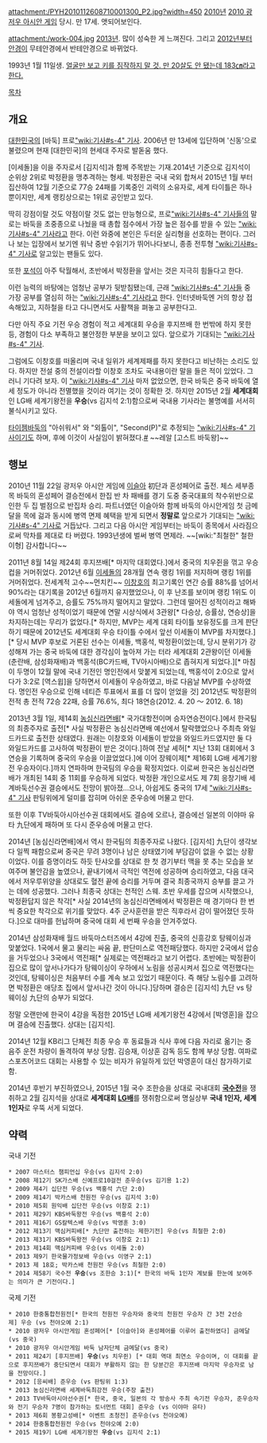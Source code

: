 attachment:/PYH2010112608710001300_P2.jpg?width=450
[[2010년]] [[2010 광저우 아시안 게임]] 당시. 만 17세. 앳되어보인다.

attachment:/work-004.jpg
[[2013년]]. 많이 성숙한 게 느껴진다. 그리고 [[2012년]]부터 [[안경]]이 무테안경에서 반테안경으로 바뀌었다. 

1993년 1월 11일생. [http://www.cyberoro.com/news/news_view.oro?num=517438 얼굴만 보고 키를 짐작하지 말 것. 만 20살도 안 됐는데 183㎝라고 한다.]

[[목차]]
== 개요 ==
[[대한민국]]의 [바둑] 프로[["wiki:기사#s-4" 기사]]. 2006년 만 13세에 입단하며 '신동'으로 불렸으며 현재 [대한민국]의 현세대 주자로 발돋움 했다.

[이세돌]을 이을 주자로서 [김지석]과 함께 주목받는 기재.2014년 기준으로 김지석이 순위상 2위로 박정환을 맹추격하는 형세. 박정환은 국내 국외 합쳐서 2015년 1월 부터 집산하여 12월 기준으로 77승 24패를 기록중인 괴력의 소유자로, 세계 타이틀은 하나 뿐이지만, 세계 랭킹상으로는 1위로 공인받고 있다.

딱히 강점이랄 것도 약점이랄 것도 없는 만능형으로, 프로[["wiki:기사#s-4" 기사]]들의 말로는 바둑을 초중종으로 나눴을 때 총합 점수에서 가장 높은 점수를 받을 수 있는 [["wiki:기사#s-4" 기사]]라고 한다. 이런 와중에 본인은 두터운 실리형을 선호하는 편이다. 그러나 보는 입장에서 보기엔 워낙 중반 수읽기가 뛰어나다보니, 종종 전투형 [["wiki:기사#s-4" 기사]]로 알고있는 팬들도 있다.

또한 [[포석]]이 아주 탁월해서, 초반에서 박정환을 앞서는 것은 지극히 힘들다고 한다.

이런 능력의 바탕에는 엄청난 공부가 뒷받침됐는데, 근래 [["wiki:기사#s-4" 기사]]들 중 가장 공부를 열심히 하는 [["wiki:기사#s-4" 기사]]라고 한다. 인터넷바둑엔 거의 항상 접속해있고, 지하철을 타고 다니면서도 사활책을 펴놓고 공부한다고.

다만 아직 주요 기전 우승 경험이 적고 세계대회 우승을 후지쯔배 한 번밖에 하지 못한 등, 경험이 다소 부족하고 불안정한 부분을 보이고 있다. 앞으로가 기대되는 [["wiki:기사#s-4" 기사]].

그럼에도 이창호를 떠올리며 국내 일위가 세계제패를 하지 못한다고 비난하는 소리도 있다. 하지만 전설 중의 전설이라할 이창호 조차도 국내용이란 말을 들은 적이 있었다. 그러니 기다려 보자. 이 [["wiki:기사#s-4" 기사]] 마저 없었으면, 한국 바둑은 중국 바둑에 열세 정도가 아니라 전멸했을 것이라 여기는 것이 정확한 것. 하지만 2015년 2월 '''세계대회'''인 LG배 세계기왕전을 '''우승'''(vs 김지석 2:1)함으로써 국내용 기사라는 불명예를 서서히 불식시키고 있다.

[[타이젬바둑]]의 "아쉬워서" 와 "외톨이", "Second(P)"로 추정되는 [["wiki:기사#s-4" 기사]]이기도 하며, 후에 이것이 사실임이 밝혀졌다.[http://news20.busan.com/controller/newsController.jsp?newsId=20130706000086 #]
~~레알 [고스트 바둑왕]~~

== 행보 ==
2010년 11월 22일 광저우 아시안 게임에 [[이슬아]] 初단과 혼성페어로 출전. 체스 세부종목 바둑의 혼성페어 결승전에서 한집 반 차 패배를 경기 도중 중국대표의 착수위반으로 인한 두 집 벌점으로 반집차 승리. 파트너였던 이슬아와 함께 바둑의 아시안게임 첫 금메달을 목에 걺과 동시에 병역 면제 혜택을 받게 되면서 '''정말로''' 앞으로가 기대되는 [["wiki:기사#s-4" 기사]]로 거듭났다. 그리고 다음 아시안 게임부터는 바둑이 종목에서 사라짐으로써 막차를 제대로 타 버렸다. 1993년생에 벌써 병역 면제라. ~~[wiki:"최철한" 철한이형] 감사합니다~~

2011년 8월 14일 제24회 후지쯔배[* 마지막 대회였다.]에서 중국의 치우쥔을 꺾고 우승컵을 거머쥐었다.
2012년 6월 [[이세돌]]의 28개월 연속 랭킹 1위를 저지하며 랭킹 1위를 거머쥐었다.
전세계적 고수~~먼치킨~~ [[이창호]]의 최고기록인 연간 승률 88%를 넘어서 90%라는 대기록을 2012년 6월까지 유지했었으나, 이 후 난조를 보이며 랭킹 1위도 이세돌에게 넘겨주고, 승률도 75%까지 떨어지고 말았다. 그런데 떨어진 성적이라고 해봐야 역시 엄청난 성적이었기 때문에 연말 시상식에서 3관왕[* 다승상, 승률상, 연승상]을 차지하는데는 무리가 없었다.[* 하지만, MVP는 세계 대회 타이틀 보유정도를 크게 판단하기 때문에 2012년도 세계대회 우승 타이틀 수에서 앞선 이세돌이 MVP를 차지했다.][* 당시 MVP 후보로 거론된 선수는 이세돌, 백홍석, 박정환이었는데, 당시 분위기가 강성해져 가는 중국 바둑에 대한 경각심이 높아져 가는 터라 세계대회 2관왕이던 이세돌(춘란배, 삼성화재배)과 백홍석(BC카드배, TV아시아배)으로 좁혀지게 되었다.][* 마침 이 두명이 12월 말에 국내 기전인 명인전에서 맞붙게 되었는데, 백홍석이 2:0으로 앞서다가 3:2로 [역스윕]을 당하면서 이세돌이 우승하였고, 바로 다음날 MVP를 수상하였다. 명인전 우승으로 인해 네티즌 투표에서 표를 더 많이 얻었을 것]
2012년도 박정환의 전적
총 전적 72승 22패, 승률 76.6%, 최다 18연승(2012. 4. 20 ～ 2012. 6. 18)

2013년 3월 1일, 제14회 [[농심신라면배]][* 국가대항전이며 승자연승전이다.]에서 한국팀의 최종주자로 출전[* 사실 박정환은 농심신라면배 예선에서 탈락했었으나 주최측 와일드카드로 출전한 상태였다. 원래는 이창호와 이세돌이 받았을 와일드카드였지만 둘 다 와일드카드를 고사하여 박정환이 받은 것이다.]하여 전날 셰허[* 지난 13회 대회에서 3연승을 기록하며 중국의 우승을 이끌었었다.]에 이어 장웨이제[* 제16회 LG배 세계기왕전 우승자이다.]까지 연파하며 한국팀의 우승을 확정지었다. 이로써 한국은 농심신라면배가 개최된 14회 중 11회를 우승하게 되었다. 박정환 개인으로서도 제 7회 응창기배 세계바둑선수권 결승에서도 전망이 밝아졌...으나, 아쉽게도 중국의 17세 [["wiki:기사#s-4" 기사]] 판팅위에게 덜미를 잡히며 아쉬운 준우승에 머물고 만다.

또한 이후 TV바둑아시아선수권 대회에서도 결승에 오르나, 결승에선 일본의 이야마 유타 九단에게 패하며 또 다시 준우승에 머물고 만다.

2014년 [농심신라면배]에서 역시 한국팀의 최종주자로 나왔다. [김지석] 九단이 생각보다 일찍 패함으로써 중국은 무려 3명이나 남은 상태였기에 부담감이 없을 수 없는 상황이었다. 이를 증명이라도 하듯 탄샤오를 상대로 한 첫 경기부터 맥을 못 추는 모습을 보여주며 불안감을 높였으나, 끝내기에서 극적인 역전에 성공하며 승리하였고, 다음 대국에서 저우루위양을 상대로도 혈전 끝에 승리를 거두며 결국 최종국까지 승부를 끌고 가는 데에 성공했다. 그러나 최종국 상대는 천적인 스웨. 초반 우세를 잡으며 시작했으나, 박정환답지 않은 착각[* 사실 2014년의 농심신라면배에서 박정환은 매 경기마다 한 번씩 중요한 착각으로 위기를 맞았다. 4주 군사훈련을 받은 직후라서 감이 떨어졌던 듯하다.]으로 대마를 헌납하며 중국에 대회 세 번째 우승을 안겨주었다.

2014년 삼성화재배 월드 바둑마스터즈에서 4강에 진출, 중국의 신흥강호 탕웨이싱과 맞붙었다. 1국에서 물고 물리는 싸움 끝, 판단미스로 역전패당했다. 하지만 2국에서 압승을 거두었으나 3국에서 역전패[* 실제로는 역전패라고 보기 어렵다. 초반에는 박정환이 집으로 많이 앞서나가다가 탕웨이싱이 우하에서 노림을 성공시켜서 집으로 역전했다는 것인데, 탕웨이싱은 처음부터 수를 계속 보고 있었기 때문이다. 즉 해당 노림수를 고려하면 박정환은 애당초 집에서 앞서나간 것이 아니다.]당하며 결승은 [김지석] 九단 vs 탕웨이싱 九단의 승부가 되었다.

정말 오랜만에 한국이 4강을 독점한 2015년 LG배 세계기왕전 4강에서 [박영훈]을 잡으며 결승에 진출했다. 상대는 [김지석]. 

2014년 12월 KB리그 단체전 최종 우승 후 동료들과 식사 후에 다음 자리로 옮기는 중 음주 운전 차량이 돌격하여 부상 당함. 김승재, 이상훈 감독 등도 함께 부상 당함. 여파로 스포츠어코드 대회는 사용할 수 있는 비자가 유일하게 있던 박영훈이 대신 참가하기로 함.

2014년 후반기 부진하였으나, 2015년 1월 국수 조한승을 상대로 국내대회 '''[[국수전]]'''을 쟁취하고 2월 김지석을 상대로 '''세계대회 [[LG배]]'''를 쟁취함으로써 명실상부 '''국내 1인자, 세계 1인자'''로 우뚝 서게 되었다.

== 약력 ==
국내 기전
 * 2007 마스터스 챔피언십 우승(vs 김지석 2:0)
 * 2008 제12기 SK가스배 신예프로10걸전 준우승(vs 김기용 1:2)
 * 2009 제4기 십단전 우승(vs 백홍석 六단 2:0)
 * 2009 제14기 박카스배 천원전 우승(vs 김지석 3:0)
 * 2010 제5회 원익배 십단전 우승(vs 이창호 2:1)
 * 2011 제29기 KBS바둑왕전 우승(vs 백홍석 2:0)
 * 2011 제16기 GS칼텍스배 우승(vs 박영훈 3:0)
 * 2012 제13기 맥심커피배[* 九단만 출전하는 제한기전] 우승(vs 최철한 2:0) 
 * 2013 제31기 KBS바둑왕전 우승(vs 이창호 2:1)
 * 2013 제14회 맥심커피배 우승(vs 이세돌 2:0) 
 * 2013 제9기 한국물가정보배 우승(vs 이영구 2:1)
 * 2013 제 18호; 박카스배 천원전 우승(vs 최철한 2:0)
 * 2014 제58기 국수전 '''우승'''(vs 조한승 3:1)[* 한국의 바둑 1인자 계보를 한눈에 보여주는 의미가 큰 기전이다.]

국제 기전
 * 2010 한중통합천원전[* 한국의 천원전 우승자와 중국의 천원전 우승자 간 3전 2선승제] 우승 (vs 천야오예 2:1)
 * 2010 광저우 아시안게임 혼성페어[* [이슬아]와 혼성페어를 이루어 출전하였다] 금메달(vs 중국)
 * 2010 광저우 아시안게임 바둑 남자단체 금메달(vs 중국)
 * 2011 제24기 [후지쯔배] '''우승'''(vs 치우쥔) [* 대회 역대 최연소 우승이며, 이 대회를 끝으로 후지쯔배가 중단되면서 대회가 부활하지 않는 한 당분간은 후지쯔배 마지막 우승자로 남을 전망이다.]
 * 2012 [응씨배] 준우승 (vs 판팅위 1:3)
 * 2013 농심신라면배 세계바둑최강전 우승(주장 출전)
 * 2013 TV바둑아시아선수권[* 한국, 중국, 일본의 각 방송사 주최 속기전 우승자, 준우승자와 전기 우승자 7명이 참가하는 토너먼트 대회] 준우승 (vs 이야마 유타)
 * 2013 제6회 봉황고성배[* 이벤트 초청전] 준우승(vs 천야오예)
 * 2014 한중통합천원전 우승(vs 천야오예 2:0)
 * 2015 제19기 LG배 세계기왕전 '''우승'''(vs 김지석 2:1)
